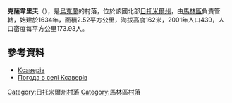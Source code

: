 {{coord|50|57|46|N|29|9|15|E|scale:30000|display=title}}

'''克薩韋里夫'''（{{lang-uk|Ксаверів}}），是[[烏克蘭|烏克蘭]]的村落，位於該國北部[[日托米爾州|日托米爾州]]，由[[馬林區|馬林區]]負責管轄，始建於1634年，面積2.52平方公里，海拔高度162米，2001年人口439，人口密度每平方公里173.93人。

==參考資料== 
*[http://w1.c1.rada.gov.ua/pls/z7502/A005?rdat1=20.07.2012&rf7571=9830 Ксаверів]{{dead link|date=2017年11月 |bot=InternetArchiveBot |fix-attempted=yes }}
* [http://weather.in.ua/ua/zhitomirskaja/12563 Погода в селі Ксаверів] {{Wayback|url=http://weather.in.ua/ua/zhitomirskaja/12563 |date=20160305114110 }}

{{DEFAULTSORT:Ксаверів}}
[[Category:日托米爾州村落|Category:日托米爾州村落]]
[[Category:馬林區村落|Category:馬林區村落]]


{{Zhytomyr-geo-stub}}